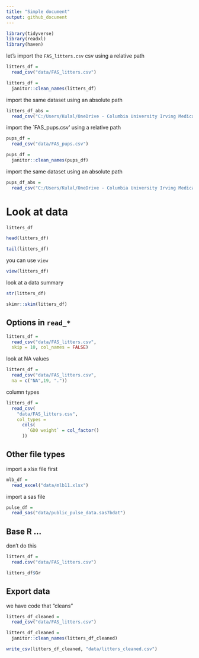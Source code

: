 ```yaml
---
title: "Simple document"
output: github_document
---
```


```r
library(tidyverse)
library(readxl)
library(haven)
```


let's import the `FAS_litters.csv` csv using a relative path

```r
litters_df = 
  read_csv("data/FAS_litters.csv")

litters_df = 
  janitor::clean_names(litters_df)
```

import the same dataset using an absolute path

```r
litters_df_abs = 
  read_csv("C:/Users/Kulal/OneDrive - Columbia University Irving Medical Center/Fall 2023/Data Science/P8105/data_wrangling_i/data/FAS_litters.csv")
```

import the `FAS_pups.csv' using a relative path

```r
pups_df = 
  read_csv("data/FAS_pups.csv")

pups_df = 
  janitor::clean_names(pups_df)
```

import the same dataset using an absolute path

```r
pups_df_abs = 
  read_csv("C:/Users/Kulal/OneDrive - Columbia University Irving Medical Center/Fall 2023/Data Science/P8105/data_wrangling_i/data/FAS_pups.csv")
```

# Look at data

```r
litters_df

head(litters_df)

tail(litters_df)
```

you can use `view`

```r
view(litters_df)
```

look at a data summary

```r
str(litters_df)

skimr::skim(litters_df)
```

## Options in `read_*`

```r
litters_df =
  read_csv("data/FAS_litters.csv",
  skip = 10, col_names = FALSE)
```

look at NA values

```r
litters_df =
  read_csv("data/FAS_litters.csv",
  na = c("NA",19, "."))
```

column types

```r
litters_df =
  read_csv(
    "data/FAS_litters.csv",
    col_types = 
      cols(
        `GD0 weight` = col_factor()
      ))
```

## Other file types

import a xlsx file first

```r
mlb_df = 
  read_excel("data/mlb11.xlsx")
```

import a sas file

```r
pulse_df = 
  read_sas("data/public_pulse_data.sas7bdat")
```

## Base R ...

don't do this

```r
litters_df =
  read.csv("data/FAS_litters.csv")

litters_df$Gr
```

## Export data

we have code that "cleans"

```r
litters_df_cleaned =
  read_csv("data/FAS_litters.csv")

litters_df_cleaned =
  janitor::clean_names(litters_df_cleaned)

write_csv(litters_df_cleaned, "data/litters_cleaned.csv")
```


